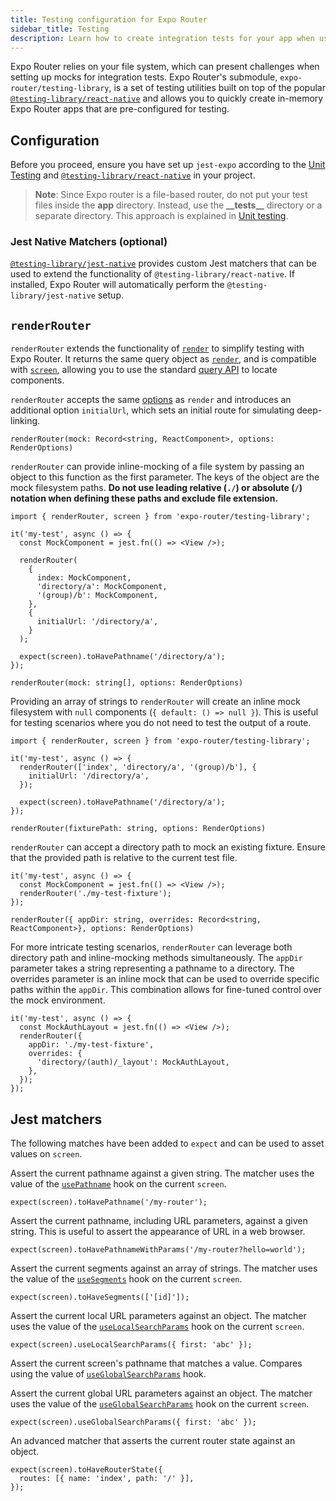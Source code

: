 ```yaml
---
title: Testing configuration for Expo Router
sidebar_title: Testing
description: Learn how to create integration tests for your app when using Expo Router.
---
```



Expo Router relies on your file system, which can present challenges when setting up mocks for integration tests. Expo Router's submodule, `expo-router/testing-library`, is a set of testing utilities built on top of the popular [`@testing-library/react-native`](https://callstack.github.io/react-native-testing-library/) and allows you to quickly create in-memory Expo Router apps that are pre-configured for testing.

## Configuration

Before you proceed, ensure you have set up `jest-expo` according to the [Unit Testing](/develop/unit-testing/) and [`@testing-library/react-native`](https://callstack.github.io/react-native-testing-library/docs/start/quick-start) in your project.

> **Note**: Since Expo router is a file-based router, do not put your test files inside the **app** directory. Instead, use the **\_\_tests\_\_** directory or a separate directory. This approach is explained in [Unit testing](/develop/unit-testing/#structure-your-tests).

### Jest Native Matchers (optional)

[`@testing-library/jest-native`](https://testing-library.com/docs/ecosystem-jest-native/) provides custom Jest matchers that can be used to extend the functionality of `@testing-library/react-native`. If installed, Expo Router will automatically perform the `@testing-library/jest-native` setup.

## `renderRouter`

`renderRouter` extends the functionality of [`render`](https://callstack.github.io/react-native-testing-library/docs/api#render) to simplify testing with Expo Router. It returns the same query object as [`render`](https://callstack.github.io/react-native-testing-library/docs/api#render), and is compatible with [`screen`](https://callstack.github.io/react-native-testing-library/docs/api#screen), allowing you to use the standard [query API](https://callstack.github.io/react-native-testing-library/docs/api/queries) to locate components.

`renderRouter` accepts the same [options](https://callstack.github.io/react-native-testing-library/docs/api#render-options) as `render` and introduces an additional option `initialUrl`, which sets an initial route for simulating deep-linking.

<APIBox header="Inline file system">

`renderRouter(mock: Record<string, ReactComponent>, options: RenderOptions)`

`renderRouter` can provide inline-mocking of a file system by passing an object to this function as the first parameter. The keys of the object are the mock filesystem paths. **Do not use leading relative (`./`) or absolute (`/`) notation when defining these paths and exclude file extension.**

```tsx app.test.tsx
import { renderRouter, screen } from 'expo-router/testing-library';

it('my-test', async () => {
  const MockComponent = jest.fn(() => <View />);

  renderRouter(
    {
      index: MockComponent,
      'directory/a': MockComponent,
      '(group)/b': MockComponent,
    },
    {
      initialUrl: '/directory/a',
    }
  );

  expect(screen).toHavePathname('/directory/a');
});
```

</APIBox>

<APIBox header="Inline file system with `null` components">

`renderRouter(mock: string[], options: RenderOptions)`

Providing an array of strings to `renderRouter` will create an inline mock filesystem with `null` components (`{ default: () => null }`). This is useful for testing scenarios where you do not need to test the output of a route.

```tsx app.test.tsx
import { renderRouter, screen } from 'expo-router/testing-library';

it('my-test', async () => {
  renderRouter(['index', 'directory/a', '(group)/b'], {
    initialUrl: '/directory/a',
  });

  expect(screen).toHavePathname('/directory/a');
});
```

</APIBox>

<APIBox header="Path to fixture">

`renderRouter(fixturePath: string, options: RenderOptions)`

`renderRouter` can accept a directory path to mock an existing fixture. Ensure that the provided path is relative to the current test file.

```tsx app.test.js
it('my-test', async () => {
  const MockComponent = jest.fn(() => <View />);
  renderRouter('./my-test-fixture');
});
```

</APIBox>

<APIBox header="Path to the fixture with overrides">

`renderRouter({ appDir: string, overrides: Record<string, ReactComponent>}, options: RenderOptions)`

For more intricate testing scenarios, `renderRouter` can leverage both directory path and inline-mocking methods simultaneously. The `appDir` parameter takes a string representing a pathname to a directory. The overrides parameter is an inline mock that can be used to override specific paths within the `appDir`. This combination allows for fine-tuned control over the mock environment.

```tsx app.test.js
it('my-test', async () => {
  const MockAuthLayout = jest.fn(() => <View />);
  renderRouter({
    appDir: './my-test-fixture',
    overrides: {
      'directory/(auth)/_layout': MockAuthLayout,
    },
  });
});
```

</APIBox>

## Jest matchers

The following matches have been added to `expect` and can be used to asset values on `screen`.

<APIBox header="toHavePathname()">

Assert the current pathname against a given string. The matcher uses the value of the [`usePathname`](/router/reference/hooks/#usepathname) hook on the current `screen`.

```tsx app.test.ts
expect(screen).toHavePathname('/my-router');
```

</APIBox>

<APIBox header="toHavePathnameWithParams()">

Assert the current pathname, including URL parameters, against a given string. This is useful to assert the appearance of URL in a web browser.

```tsx app.test.ts
expect(screen).toHavePathnameWithParams('/my-router?hello=world');
```

</APIBox>

<APIBox header="toHaveSegments()">

Assert the current segments against an array of strings. The matcher uses the value of the [`useSegments`](/router/reference/hooks/#usesegments) hook on the current `screen`.

```tsx app.test.ts
expect(screen).toHaveSegments(['[id]']);
```

</APIBox>
<APIBox header="useLocalSearchParams()">

Assert the current local URL parameters against an object. The matcher uses the value of the [`useLocalSearchParams`](/router/reference/hooks/#uselocalsearchparams) hook on the current `screen`.

```tsx app.test.ts
expect(screen).useLocalSearchParams({ first: 'abc' });
```

</APIBox>
<APIBox header="useGlobalSearchParams()">

Assert the current screen's pathname that matches a value. Compares using the value of [`useGlobalSearchParams`](/router/reference/hooks/#useglobalsearchparams) hook.

Assert the current global URL parameters against an object. The matcher uses the value of the [`useGlobalSearchParams`](/router/reference/hooks/#useglobalsearchparams) hook on the current `screen`.

```tsx app.test.ts
expect(screen).useGlobalSearchParams({ first: 'abc' });
```

</APIBox>

<APIBox header="toHaveRouterState()">

An advanced matcher that asserts the current router state against an object.

```tsx app.test.ts
expect(screen).toHaveRouterState({
  routes: [{ name: 'index', path: '/' }],
});
```

</APIBox>
